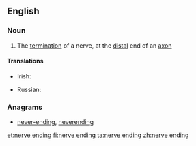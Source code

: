 ==English==

===Noun===
{{en-noun|head=[[nerve]] [[ending]]}}

# The [[termination]] of a nerve, at the [[distal]] end of an [[axon]]

====Translations====
{{trans-top|the termination of a nerve}}
* Irish: {{t-|ga|néarcheann|m}}
{{trans-mid}}
* Russian: {{t-|ru|нервное окончание|n|sc=Cyrl|tr=nérvnoje okončánije|alt=не́рвное оконча́ние}}
{{trans-bottom}}

===Anagrams===
* [[never-ending#English|never-ending]], [[neverending#English|neverending]]

[[et:nerve ending]]
[[fi:nerve ending]]
[[ta:nerve ending]]
[[zh:nerve ending]]
